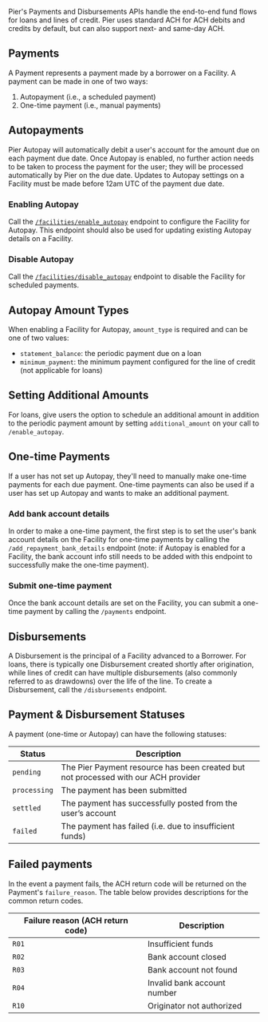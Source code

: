 Pier's Payments and Disbursements APIs handle the end-to-end fund flows for loans and lines of credit. Pier uses standard ACH for ACH debits and credits by default, but can also support next- and same-day ACH.

## Payments

A Payment represents a payment made by a borrower on a Facility. A payment can be made in one of two ways:

1. Autopayment (i.e., a scheduled payment)
2. One-time payment (i.e., manual payments)

## Autopayments

Pier Autopay will automatically debit a user's account for the amount due on each payment due date. Once Autopay is enabled, no further action needs to be taken to process the payment for the user; they will be processed automatically by Pier on the due date. Updates to Autopay settings on a Facility must be made before 12am UTC of the payment due date.

### Enabling Autopay

Call the [`/facilities/enable_autopay`](/api-reference/facilities/enable-autopay-for-a-facility) endpoint to configure the Facility for Autopay. This endpoint should also be used for updating existing Autopay details on a Facility.

### Disable Autopay

Call the [`/facilities/disable_autopay`](/api-reference/facilities/disable-autopay-for-a-facility) endpoint to disable the Facility for scheduled payments.

## Autopay Amount Types

When enabling a Facility for Autopay, `amount_type` is required and can be one of two values:
- `statement_balance`: the periodic payment due on a loan
- `minimum_payment`: the minimum payment configured for the line of credit (not applicable for loans)

## Setting Additional Amounts

For loans, give users the option to schedule an additional amount in addition to the periodic payment amount by setting `additional_amount` on your call to `/enable_autopay`.

## One-time Payments

If a user has not set up Autopay, they'll need to manually make one-time payments for each due payment. One-time payments can also be used if a user has set up Autopay and wants to make an additional payment.

### Add bank account details

In order to make a one-time payment, the first step is to set the user's bank account details on the Facility for one-time payments by calling the `/add_repayment_bank_details` endpoint (note: if Autopay is enabled for a Facility, the bank account info still needs to be added with this endpoint to successfully make the one-time payment).

### Submit one-time payment

Once the bank account details are set on the Facility, you can submit a one-time payment by calling the `/payments` endpoint.

## Disbursements

A Disbursement is the principal of a Facility advanced to a Borrower. For loans, there is typically one Disbursement created shortly after origination, while lines of credit can have multiple disbursements (also commonly referred to as drawdowns) over the life of the line. To create a Disbursement, call the `/disbursements` endpoint.

## Payment & Disbursement Statuses

A payment (one-time or Autopay) can have the following statuses:

| Status      | Description                                                      |
|-------------|------------------------------------------------------------------|
| `pending`   | The Pier Payment resource has been created but not processed with our ACH provider |
| `processing`| The payment has been submitted                                   |
| `settled`   | The payment has successfully posted from the user’s account      |
| `failed`    | The payment has failed (i.e. due to insufficient funds)          |

## Failed payments

In the event a payment fails, the ACH return code will be returned on the Payment's `failure_reason`. The table below provides descriptions for the common return codes.

| Failure reason (ACH return code) | Description                |
|----------------------------------|----------------------------|
| `R01`                            | Insufficient funds         |
| `R02`                            | Bank account closed        |
| `R03`                            | Bank account not found     |
| `R04`                            | Invalid bank account number|
| `R10`                            | Originator not authorized  |
